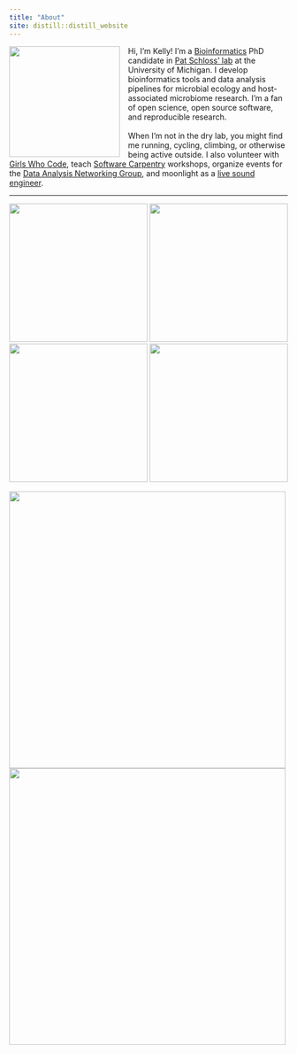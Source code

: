 ```yaml
---
title: "About"
site: distill::distill_website
---
```

<style>
img.left {
  float: left;
}
</style>

<p>
<img src="images/pibs_profile.jpg" class="left"  style="width:200px;height:200px;margin-right:15px">
Hi, I'm Kelly! I'm a
[Bioinformatics](https://medicine.umich.edu/dept/computational-medicine-bioinformatics)
PhD candidate in [Pat Schloss' lab](http://www.schlosslab.org/) at the
University of Michigan. I develop bioinformatics tools and
data analysis pipelines for microbial ecology and host-associated microbiome research.
I'm a fan of open science, open source software, and reproducible research.
<br><br>
When I'm not in the dry lab, you might find me running, cycling, climbing, or 
otherwise being active outside. 
I also volunteer with [Girls Who Code](http://umich.edu/~girlswc/), 
teach [Software Carpentry](https://umcarpentries.github.io/) workshops, 
organize events for the [Data Analysis Networking Group](https://um-dang.github.io), 
and moonlight as a [live sound engineer](https://sovacool.dev/latex-cv/sound.pdf).
</p>

---

<a href="http://www.schlosslab.org/"><img src="images/logo_mothur.png" width="250"></a> 
<a href="https://um-dang.github.io"><img src="images/logo_DANG.png" width="250"></a> 
<a href="http://umich.edu/~girlswc/"><img src="images/logo_GWC-DCMB.png" width="250"></a> 
<a href="http://umcarpentries.github.io/"><img src="images/logo_SWC.svg" width="250"></a> 

<a href="https://github.com/kelly-sovacool"><img src="https://raw.githubusercontent.com/kelly-sovacool/meta-repo/master/figures/language_all_bytes_n7.png" width="500"></a> 
<a href="http://bit.ly/strava-kelly"><img src="images/watermoo.jpg" width="500"></a>
